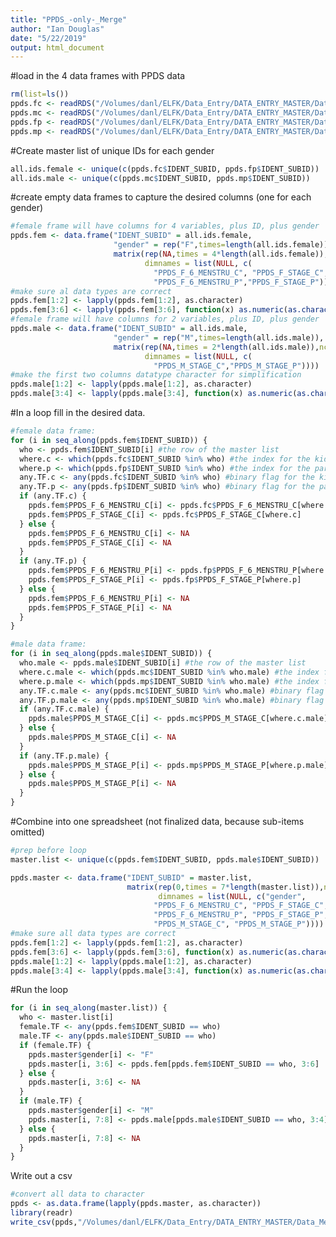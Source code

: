 ```yaml
---
title: "PPDS_-only-_Merge"
author: "Ian Douglas"
date: "5/22/2019"
output: html_document
---
```

#load in the 4 data frames with PPDS data
```r
rm(list=ls())
ppds.fc <- readRDS("/Volumes/danl/ELFK/Data_Entry/DATA_ENTRY_MASTER/Data_Merge/03 Scored/R/PPDS_fem_child.rds")
ppds.mc <- readRDS("/Volumes/danl/ELFK/Data_Entry/DATA_ENTRY_MASTER/Data_Merge/03 Scored/R/PPDS_mal_child.rds")
ppds.fp <- readRDS("/Volumes/danl/ELFK/Data_Entry/DATA_ENTRY_MASTER/Data_Merge/03 Scored/R/PPDS_fem_parent.rds")
ppds.mp <- readRDS("/Volumes/danl/ELFK/Data_Entry/DATA_ENTRY_MASTER/Data_Merge/03 Scored/R/PPDS_mal_parent.rds")
```
#Create master list of unique IDs for each gender
```r
all.ids.female <- unique(c(ppds.fc$IDENT_SUBID, ppds.fp$IDENT_SUBID))
all.ids.male <- unique(c(ppds.mc$IDENT_SUBID, ppds.mp$IDENT_SUBID))
```
#create empty data frames to capture the desired columns (one for each gender)
```r
#female frame will have columns for 4 variables, plus ID, plus gender
ppds.fem <- data.frame("IDENT_SUBID" = all.ids.female, 
                       "gender" = rep("F",times=length(all.ids.female)),
                       matrix(rep(NA,times = 4*length(all.ids.female)),ncol=4,
                              dimnames = list(NULL, c(
                                "PPDS_F_6_MENSTRU_C", "PPDS_F_STAGE_C",
                                "PPDS_F_6_MENSTRU_P","PPDS_F_STAGE_P"))))
#make sure al data types are correct
ppds.fem[1:2] <- lapply(ppds.fem[1:2], as.character)
ppds.fem[3:6] <- lapply(ppds.fem[3:6], function(x) as.numeric(as.character(x)))
#female frame will have columns for 2 variables, plus ID, plus gender
ppds.male <- data.frame("IDENT_SUBID" = all.ids.male, 
                       "gender" = rep("M",times=length(all.ids.male)),
                       matrix(rep(NA,times = 2*length(all.ids.male)),ncol=2,
                              dimnames = list(NULL, c(
                                "PPDS_M_STAGE_C","PPDS_M_STAGE_P"))))
#make the first two columns datatype character for simplification
ppds.male[1:2] <- lapply(ppds.male[1:2], as.character)
ppds.male[3:4] <- lapply(ppds.male[3:4], function(x) as.numeric(as.character(x)))
```

#In a loop fill in the desired data.
```r
#female data frame:
for (i in seq_along(ppds.fem$IDENT_SUBID)) {
  who <- ppds.fem$IDENT_SUBID[i] #the row of the master list
  where.c <- which(ppds.fc$IDENT_SUBID %in% who) #the index for the kid
  where.p <- which(ppds.fp$IDENT_SUBID %in% who) #the index for the parent
  any.TF.c <- any(ppds.fc$IDENT_SUBID %in% who) #binary flag for the kid
  any.TF.p <- any(ppds.fp$IDENT_SUBID %in% who) #binary flag for the parent
  if (any.TF.c) {
    ppds.fem$PPDS_F_6_MENSTRU_C[i] <- ppds.fc$PPDS_F_6_MENSTRU_C[where.c]
    ppds.fem$PPDS_F_STAGE_C[i] <- ppds.fc$PPDS_F_STAGE_C[where.c]
  } else {
    ppds.fem$PPDS_F_6_MENSTRU_C[i] <- NA
    ppds.fem$PPDS_F_STAGE_C[i] <- NA
  }
  if (any.TF.p) {
    ppds.fem$PPDS_F_6_MENSTRU_P[i] <- ppds.fp$PPDS_F_6_MENSTRU_P[where.p]
    ppds.fem$PPDS_F_STAGE_P[i] <- ppds.fp$PPDS_F_STAGE_P[where.p]
  } else {
    ppds.fem$PPDS_F_6_MENSTRU_P[i] <- NA
    ppds.fem$PPDS_F_STAGE_P[i] <- NA
  }
}

#male data frame:
for (i in seq_along(ppds.male$IDENT_SUBID)) {
  who.male <- ppds.male$IDENT_SUBID[i] #the row of the master list
  where.c.male <- which(ppds.mc$IDENT_SUBID %in% who.male) #the index for the kid
  where.p.male <- which(ppds.mp$IDENT_SUBID %in% who.male) #the index for the parent
  any.TF.c.male <- any(ppds.mc$IDENT_SUBID %in% who.male) #binary flag for the kid
  any.TF.p.male <- any(ppds.mp$IDENT_SUBID %in% who.male) #binary flag for the parent
  if (any.TF.c.male) {
    ppds.male$PPDS_M_STAGE_C[i] <- ppds.mc$PPDS_M_STAGE_C[where.c.male]
  } else {
    ppds.male$PPDS_M_STAGE_C[i] <- NA
  }
  if (any.TF.p.male) {
    ppds.male$PPDS_M_STAGE_P[i] <- ppds.mp$PPDS_M_STAGE_P[where.p.male]
  } else {
    ppds.male$PPDS_M_STAGE_P[i] <- NA
  }
}
```
#Combine into one spreadsheet (not finalized data, because sub-items omitted)
```r
#prep before loop
master.list <- unique(c(ppds.fem$IDENT_SUBID, ppds.male$IDENT_SUBID))

ppds.master <- data.frame("IDENT_SUBID" = master.list,
                          matrix(rep(0,times = 7*length(master.list)),ncol=7,
                                 dimnames = list(NULL, c("gender",
                                "PPDS_F_6_MENSTRU_C", "PPDS_F_STAGE_C",
                                "PPDS_F_6_MENSTRU_P", "PPDS_F_STAGE_P",
                                "PPDS_M_STAGE_C", "PPDS_M_STAGE_P"))))
#make sure all data types are correct
ppds.fem[1:2] <- lapply(ppds.fem[1:2], as.character)
ppds.fem[3:6] <- lapply(ppds.fem[3:6], function(x) as.numeric(as.character(x)))
ppds.male[1:2] <- lapply(ppds.male[1:2], as.character)
ppds.male[3:4] <- lapply(ppds.male[3:4], function(x) as.numeric(as.character(x)))
```
#Run the loop
```r
for (i in seq_along(master.list)) {
  who <- master.list[i]
  female.TF <- any(ppds.fem$IDENT_SUBID == who)
  male.TF <- any(ppds.male$IDENT_SUBID == who)
  if (female.TF) {
    ppds.master$gender[i] <- "F"
    ppds.master[i, 3:6] <- ppds.fem[ppds.fem$IDENT_SUBID == who, 3:6]
  } else {
    ppds.master[i, 3:6] <- NA
  }
  if (male.TF) {
    ppds.master$gender[i] <- "M"
    ppds.master[i, 7:8] <- ppds.male[ppds.male$IDENT_SUBID == who, 3:4]
  } else {
    ppds.master[i, 7:8] <- NA
  }
}
```

Write out a csv
```r
#convert all data to character
ppds <- as.data.frame(lapply(ppds.master, as.character))
library(readr)
write_csv(ppds,"/Volumes/danl/ELFK/Data_Entry/DATA_ENTRY_MASTER/Data_Merge/03 Scored/csv/ppds_constructs_merged.csv")
```

